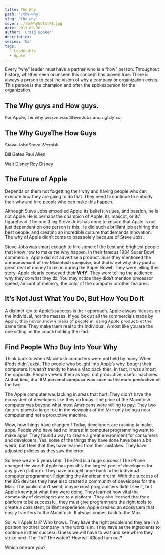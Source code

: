 ```yaml
---
title: The Why
path: '/the-why'
slug: 'the-why'
cover: ./theWhyNoTxtFB.jpg
date: 2011-09-26
author: 'Craig Booker'
description:
series: 'NA'
tags:
  - Leadership
  - Apple
---
```


Every “why” leader must have a partner who is a “how” person. Throughout history, whether seen or unseen this concept has proven true. There is always a person to cast the vision of why a company or organization exists. This person is the champion and often the spokesperson for the organization.

## The Why guys and How guys.

For Apple, the why person was Steve Jobs and rightly so.

## The Why GuysThe How Guys

Steve Jobs Steve Wozniak

Bill Gates Paul Allen

Walt Disney Roy Disney

## The Future of Apple

Depends on them not forgetting their why and having people who can execute how they are going to do that. They need to continue to embody their why and hire people who can make this happen.

Although Steve Jobs embodied Apple, its beliefs, values, and passion, he is not Apple. He is perhaps the champion of Apple, its’ mascot, or its’ figurehead. The one thing Steve Jobs has done to ensure that Apple is not just dependent on one person is this. He did such a brilliant job at hiring the best people, and creating an incredible culture that demands innovation. The why of Apple didn’t come to pass solely because of Steve Jobs.

Steve Jobs was smart enough to hire some of the best and brightest people that know how to make the why happen. In their famous 1984 Super Bowl commercial, Apple did not advertise a product. Sure they mentioned the announcement of the Macintosh computer, but that is not why they paid a great deal of money to be on during the Super Bowel. They were telling their story. Apple clearly conveyed their **WHY**. They were telling the audience why they do what they do. You may notice they didn’t mention processor speed, amount of memory, the color of the computer or other features.

## It’s Not Just What You Do, But How You Do It

A distinct key to Apple’s success is their approach. Apple always focuses on the individual, not the masses. If you look at all the commercials made by Apple, they never show a mass of people all using Apple products at the same time. They make them real to the individual. Almost like you are the one sitting on the couch holding the iPad.

## Find People Who Buy Into Your Why

Think back to when Macintosh computers were not held by many. When iPods didn’t exist. The people who bought into Apple’s why, bought their computers. It wasn’t trendy to have a Mac back then. In fact, it was almost the opposite. People viewed them as toys, not productive, useful machines. At that time, the IBM personal computer was seen as the more productive of the two.

The Apple computer was lacking in areas that hurt. They didn’t have the ecosystem of developers like they do today. The price of the Macintosh computer was beyond what most Americans were willing to pay. They two factors played a large role in the viewpoint of the Mac only being a neat computer and not a productive machine.

Wow, how things have changed!! Today, developers are rushing to make apps. People who have had no interest in computer programming want to make apps. They found a way to create a great environment for consumers and developers. Yes, some of the things they have done have been a bit weird, but I feel that they have learned from their mistakes. They have adjusted policies as they saw the error.

So here we are 5 years later. The iPod is a huge success! The iPhone changed the world! Apple has possibly the largest pool of developers for any given platform. They have brought hope back to the individual computer programmer. Reigniting the American dream! With the success of the iOS devices they have also created a community of developers for the Mac. The public didn’t see it, maybe most programmers didn’t see it, but Apple knew just what they were doing. They learned how vital the community of developers are to a platform. They also learned that for a platform to be successful, they must give programmers the right tools to create a consistent, brilliant experience. Apple created an ecosystem that easily transfers to the Macintosh. It always comes back to the Mac.

So, will Apple fail? Who knows. They have the right people and they are in a position no other company in the world is in. They have all the ingredients to continue in their success. Guess we will have to wait and see where they strike next. The TV? The watch? How will iCloud turn out?

Which one are you?

